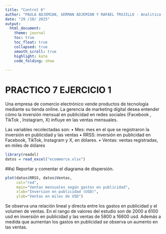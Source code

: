 ```yaml
---
title: "Control 6"
author: "PAULA ADJEMIAN, GERMAN ADJEMIAN Y RAFAEL TRUJILLO - Analitica de Datos "
date: "29 /10/ 2025"
output: 
  html_document:
    theme: journal
    toc: true
    toc_float: true
    collapsed: true
    smooth_scroll: true
    highlight: kate
    code_folding: show
    
---
```


# PRACTICO 7 EJERCICIO 1

Una empresa de comercio electrónico vende productos de tecnología mediante su tienda online. La 
gerencia de marketing digital desea entender cómo la inversión mensual en publicidad en redes 
sociales (Facebook , TikTok , Instagram, X) influye en las ventas mensuales. 

Las variables recolectadas son: 
• Mes: mes en el que se registraron la inversión en publicidad y las ventas 
• RRSS: inversión en publicidad en Facebook, TikTok, Instagram y X, en dólares. 
• Ventas: ventas registradas, en miles de dólares 

```r
library(readxl)
datos = read_excel("ecommerce.xlsx")
```

##a) Reportar y comentar el diagrama de dispersión.

```r
plot(datos$RRSS, datos$Ventas,
     col="red",
     main="Ventas mensuales según gastos en publicidad",
     xlab="Inversion en publicidad (USD)",
     ylab="Ventas en miles de USD")
```
Se observa una relación lineal y directa entre los gastos en publicidad y el 
volumen de ventas. 
En el rango de valores del estudio son de 2000 a 6100 usd en inversión en publicidad y las ventas de 5800 a 16600 usd. Además a medida que aumentan los gastos en 
publicidad se observa un aumento en las ventas.
